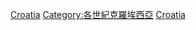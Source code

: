 {{commonscat|Croatia in the 21st century}}

[[Category:21世紀各國|Croatia]]
[[Category:各世紀克羅埃西亞|Category:各世紀克羅埃西亞]]
[[Category:21世紀歐洲|Croatia]]